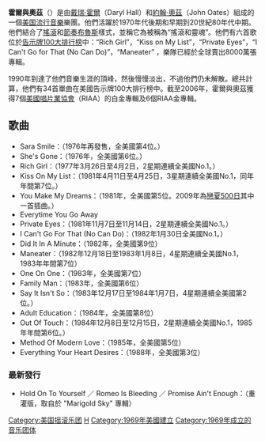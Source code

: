 {{noteTA
|G1=USState
|G2=Music
|1=zh-cn:霍尔; zh-tw:霍爾; zh-hk:荷;
|2=zh-cn:欧茨; zh-tw:奧茲; zh-hk:奧司;
|3=zh-cn:戴瑞·霍尔; zh-tw:戴瑞·霍爾; zh-hk:達利·荷;
|4=zh-cn:约翰·欧茨; zh-tw:約翰·奧茲; zh-hk:莊·奧司;
|5=zh-hant:節奏布魯斯; zh-cn:节奏布鲁斯; zh-hk:節奏藍調; zh-tw:節奏藍調; zh-sg:节奏蓝调;
}}
{{unreferenced|time=2019-10-01}}
{{Infobox musical artist  
| Name                = 霍爾與奧茲
| Img                 = Hall And Oates with Chris Isaak - The O2 - Saturday 28th October 2017 HallOatesO2281017-55 (37601716094).jpg
|caption=2017年在演出中，下为[[約翰·奧茲|約翰·奧茲]]
| Background          = 乐队
| Birth_name          = 
| Alias               = 
| Born                = 
| Died                = 
| Origin              = [[美國|美國]][[賓夕法尼亞州|賓夕法尼亞州]][[費城|費城]]
| Instrument          = 
| Genre               = [[灵魂乐|灵魂乐]]<br>[[流行搖滾|流行搖滾]]
| Occupation          = 
| Years_active        = 1969年–現在
| Label               = [[大西洋唱片|大西洋唱片]]<br>[[RCA_Records|RCA Records]]<br>[[Arista_Records|Arista Records]]<br>U-Watch Records
| Associated_acts     = 
| URL                 = [http://www.hallandoates.com/ hallandoates.com]
| Current_members     = [[戴瑞·霍爾|戴瑞·霍爾]]<br />[[約翰·奧茲|約翰·奧茲]]
| Past_members        = 
}}

'''霍爾與奧茲'''（{{lang-en|Hall & Oates}}）是由[[戴瑞·霍爾|戴瑞·霍爾]]（Daryl Hall）和[[約翰·奧茲|約翰·奧茲]]（John Oates）組成的一個[[美国|美国]][[流行音樂|流行音樂]]樂團。他們活躍於1970年代後期和早期到20世紀80年代中期。他們結合了[[搖滾|搖滾]]和[[節奏布魯斯|節奏布魯斯]]樣式，並稱它為被稱為“搖滾和靈魂”。他們有六首歌位於[[告示牌100大排行榜|告示牌100大排行榜]]中：“Rich Girl”，“Kiss on My List”，“Private Eyes”，“I Can't Go for That (No Can Do)”，“Maneater” ，樂隊已經於全球賣出8000萬張專輯。

1990年到達了他們音樂生涯的頂峰，然後慢慢淡出，不過他們仍未解散。總共計算，他們有34首單曲在美國告示牌100大排行榜中。截至2006年，霍爾與奧茲獲得7個[[美國唱片業協會|美國唱片業協會]]（RIAA）的白金專輯及6個RIAA金專輯。

== 歌曲 ==
* Sara Smile：（1976年再發售，全美國第4位。）
* She's Gone：（1976年，全美國第6位。）
* Rich Girl：（1977年3月26日至4月2日，2星期連續全美國No.1。）
* Kiss On My List：（1981年4月11日至4月25日，3星期連續全美國No.1，同年年間第7位。）
* You Make My Dreams：（1981年，全美國第5位。2009年為[[戀夏500日|戀夏500日]]其中一首插曲。）
* Everytime You Go Away
* Private Eyes：（1981年11月7日至11月14日，2星期連續全美國No.1。）
* I Can't Go For That (No Can Do)：（1982年1月30日全美國No.1。）
* Did It In A Minute：（1982年，全美國第9位）
* Maneater：（1982年12月18日至1983年1月8日，4星期連續全美國No.1，1983年年間第7位）
* One On One：（1983年，全美國第7位）
* Family Man：（1983年，全美國第6位）
* Say It Isn't So：（1983年12月17日至1984年1月7日，4星期連續全美國第2位。）
* Adult Education：（1984年，全美國第8位）
* Out Of Touch：（1984年12月8日至12月15日，2星期連續全美國No.1，1985年年間第6位。）
* Method Of Modern Love：（1985年，全美國第5位）
* Everything Your Heart Desires：（1988年，全美國第3位）

=== 最新發行 ===
* Hold On To Yourself ／ Romeo Is Bleeding ／ Promise Ain't Enough：（重灌版，取自於 "Marigold Sky" 專輯）

{{摇滚名人堂2014届入选者}}
{{Authority control}}
{{DEFAULTSORT:Hall & Oates}}
[[Category:美国摇滚乐团|Category:美国摇滚乐团]]
[[Category:摇滚名人堂入选者|H]]
[[Category:1969年美國建立|Category:1969年美國建立]]
[[Category:1969年成立的音乐团体|Category:1969年成立的音乐团体]]